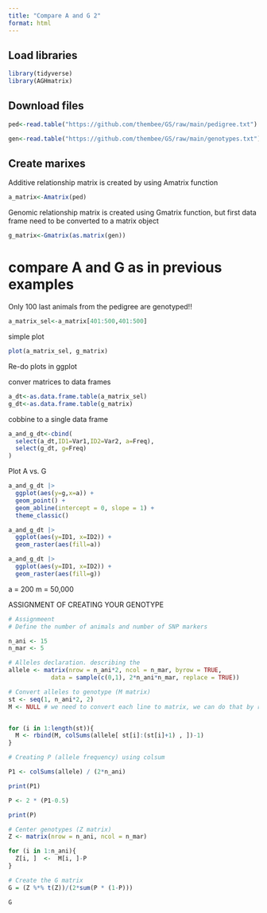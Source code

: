 ```yaml
---
title: "Compare A and G 2"
format: html
---
```




## Load libraries

```r
library(tidyverse)
library(AGHmatrix)
```


## Download files

```r
ped<-read.table("https://github.com/thembee/GS/raw/main/pedigree.txt")

gen<-read.table("https://github.com/thembee/GS/raw/main/genotypes.txt")
```

## Create marixes

Additive relationship matrix is created by using Amatrix function

```r
a_matrix<-Amatrix(ped)
```

Genomic relationship matrix is created using Gmatrix function, but first data frame need to be converted to a matrix object

```r
g_matrix<-Gmatrix(as.matrix(gen))
```

# compare A and G as in previous examples

Only 100 last animals from the pedigree are genotyped!!

```r
a_matrix_sel<-a_matrix[401:500,401:500]
```

simple plot

```r
plot(a_matrix_sel, g_matrix)
```




Re-do plots in ggplot

conver matrices to data frames

```r
a_dt<-as.data.frame.table(a_matrix_sel)
g_dt<-as.data.frame.table(g_matrix)
```


cobbine to a single data frame

```r
a_and_g_dt<-cbind(
  select(a_dt,ID1=Var1,ID2=Var2, a=Freq),
  select(g_dt, g=Freq)
)
```

Plot A vs. G

```r
a_and_g_dt |>
  ggplot(aes(y=g,x=a)) + 
  geom_point() + 
  geom_abline(intercept = 0, slope = 1) +
  theme_classic()
```

```r
a_and_g_dt |>
  ggplot(aes(y=ID1, x=ID2)) +
  geom_raster(aes(fill=a))
```


```r
a_and_g_dt |>
  ggplot(aes(y=ID1, x=ID2)) +
  geom_raster(aes(fill=g))
```

a = 200
m = 50,000






ASSIGNMENT OF CREATING YOUR GENOTYPE
```r
# Assignmeent
# Define the number of animals and number of SNP markers

n_ani <- 15
n_mar <- 5
```


```r
# Alleles declaration. describing the 
allele <- matrix(nrow = n_ani*2, ncol = n_mar, byrow = TRUE, 
            data = sample(c(0,1), 2*n_ani*n_mar, replace = TRUE))
```


```r
# Convert alleles to genotype (M matrix)
st <- seq(1, n_ani*2, 2)
M <- NULL # we need to convert each line to matrix, we can do that by r-binding with M


for (i in 1:length(st)){
  M <- rbind(M, colSums(allele[ st[i]:(st[i]+1) , ])-1)
}
```


```r
# Creating P (allele frequency) using colsum

P1 <- colSums(allele) / (2*n_ani)
```


```r
print(P1)

P <- 2 * (P1-0.5)

print(P)
```


```r
# Center genotypes (Z matrix)
Z <- matrix(nrow = n_ani, ncol = n_mar)

for (i in 1:n_ani){
  Z[i, ]  <-  M[i, ]-P
}
```

```r
# Create the G matrix
G = (Z %*% t(Z))/(2*sum(P * (1-P)))

```

```r
G
```




